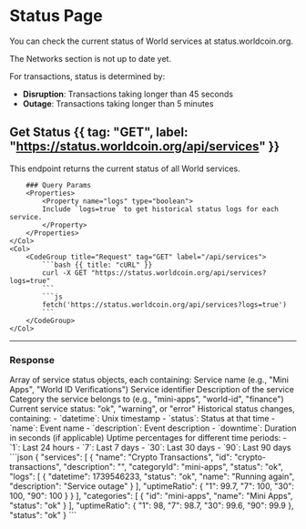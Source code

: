 
# Status Page

You can check the current status of World services at <Link href="https://status.worldcoin.org">status.worldcoin.org</Link>.

<Note type="info">The Networks section is not up to date yet.</Note>

For transactions, status is determined by:

-   **Disruption**: Transactions taking longer than 45 seconds
-   **Outage**: Transactions taking longer than 5 minutes

## Get Status {{ tag: "GET", label: "https://status.worldcoin.org/api/services" }}

<Row>
    <Col>
        This endpoint returns the current status of all World services.

        ### Query Params
        <Properties>
            <Property name="logs" type="boolean">
            Include `logs=true` to get historical status logs for each service.
            </Property>
        </Properties>
    </Col>
    <Col>
        <CodeGroup title="Request" tag="GET" label="/api/services">
            ```bash {{ title: "cURL" }}
            curl -X GET "https://status.worldcoin.org/api/services?logs=true"
            ```
            ```js
            fetch('https://status.worldcoin.org/api/services?logs=true')
            ```
        </CodeGroup>
    </Col>

</Row>
<hr/>

### Response

<Row>
    <Col>
        <Properties>
            <Property name="services" type="array">
            Array of service status objects, each containing:
            </Property>
            <Property name="name" type="string">
            Service name (e.g., "Mini Apps", "World ID Verifications")
            </Property>
            <Property name="id" type="string">
            Service identifier
            </Property>
            <Property name="description" type="string">
            Description of the service
            </Property>
            <Property name="categoryId" type="string">
            Category the service belongs to (e.g., "mini-apps", "world-id", "finance")
            </Property>
            <Property name="status" type="string">
            Current service status: "ok", "warning", or "error"
            </Property>
            <Property name="logs" type="array">
            Historical status changes, containing:
            - `datetime`: Unix timestamp
            - `status`: Status at that time
            - `name`: Event name
            - `description`: Event description
            - `downtime`: Duration in seconds (if applicable)
            </Property>
            <Property name="uptimeRatio" type="object">
            Uptime percentages for different time periods:
            - `1`: Last 24 hours
            - `7`: Last 7 days
            - `30`: Last 30 days
            - `90`: Last 90 days
            </Property>
        </Properties>
    </Col>
    <Col>
        <CodeGroup title="Response">
            ```json
            {
                "services": [
                    {
                        "name": "Crypto Transactions",
                        "id": "crypto-transactions",
                        "description": "",
                        "categoryId": "mini-apps",
                        "status": "ok",
                        "logs": [
                            {
                                "datetime": 1739546233,
                                "status": "ok",
                                "name": "Running again",
                                "description": "Service outage"
                            }
                        ],
                        "uptimeRatio": {
                            "1": 99.7,
                            "7": 100,
                            "30": 100,
                            "90": 100
                        }
                    }
                ],
                "categories": [
                    {
                        "id": "mini-apps",
                        "name": "Mini Apps",
                        "status": "ok"
                    }
                ],
                "uptimeRatio": {
                    "1": 98,
                    "7": 98.7,
                    "30": 99.6,
                    "90": 99.9
                },
                "status": "ok"
            }
            ```
        </CodeGroup>
    </Col>
</Row>
